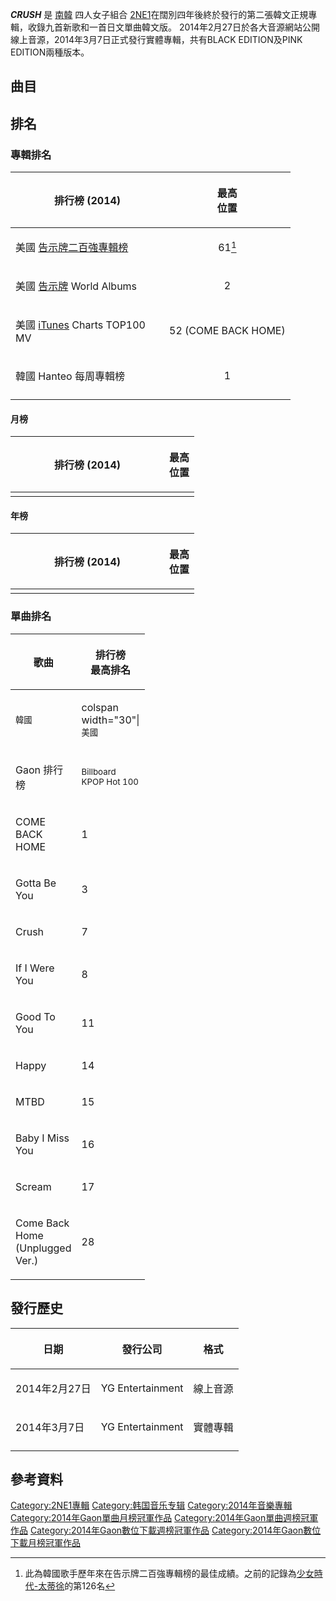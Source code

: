 
{{Infobox album
| Name        = CRUSH
| Type        = studio
| Artist      = [[2NE1|2NE1]]
| Released    = {{Start date|2014|3|7}}
| Recorded    = 2013-2014;YG Studio、[[首爾|首爾]]、[[南韓|南韓]]
| Genre       = [[韓國流行音樂|K-pop]]、[[嘻哈|嘻哈]]、[[Pop|Pop]]、[[R&B|R&B]]、[[舞曲|舞曲]]
| Length      = 43:50
| Label       = [[YG_Entertainment|YG Entertainment]]
| Producer    = Teddy、CL
| Last album  = ''[[2NE1_2nd_Mini_Album|2NE1 2nd Mini Album]]''<br />(2011)
| This album  = '''''CRUSH'''''<br />(2014)
| Next album  = 
| Misc        = 
}}

'''''CRUSH''''' 是 [[南韓|南韓]] 四人女子組合 [[2NE1|2NE1]]在闊別四年後終於發行的第二張韓文正規專輯，收錄九首新歌和一首日文單曲韓文版。 2014年2月27日於各大音源網站公開線上音源，2014年3月7日正式發行實體專輯，共有BLACK EDITION及PINK EDITION兩種版本。

==曲目==
{{Track listing
| collapsed       = no
| headline        =
| extra_column    =
| total_length    = 35:04
| all_writing     =
| all_lyrics      =
| all_music       =
| title1         = CRUSH
| lyrics1        = CL
| music1         = CL, Choice37,
| length1        = 3:14
| title2         = Come Back Home
| lyrics2        = Teddy
| music2         = Teddy, PK, DEE.P
| length2        = 3:50
| title3         = Gotta Be You
| note3          = "너 아님 안돼"
| lyrics3        = Teddy, Masta Wu
| music3         = Teddy, PK
| length3        = 3:51
| title4         = If I Were You
| note4          = "살아 봤으면 해"
| lyrics4        = CL
| music4         = CL, DEE.P
| length4        = 3:30
| title5         = Good To You
| note5          = "착한 여자"
| lyrics5        = Teddy, G-Dragon
| music5         = Teddy, Choice37
| length5        = 3:40
| title6        = 멘붕 (MTBD)
| note6          = CL solo
| lyrics6       = CL, Teddy
| music6         = Teddy
| length6        = 3:16
| title7         = Happy
| lyrics7        = Teddy
| music7         = Teddy
| length7        = 3:36
| title8          = Scream
| lyrics8       = CL
| music8         = Teddy, DEE.P
| length8        = 3:40
| title9         = Baby I Miss You
| lyrics9        = CL
| music9         = CL, Choice37, Peejay
| length9        = 3:13
| title10        = Come Back Home
| note10         = "Unplugged Ver."
| lyrics10       = Teddy
| music10        = Teddy, PK, DEE.P
| length10       = 3:14
}}

==排名==

===專輯排名===
{| class="wikitable sortable"
|-
! style="width:230px;"| 排行榜 (2014)
! 最高<br />位置
|-
|美國 [[告示牌二百強專輯榜|告示牌二百強專輯榜]]
| style="text-align:center;"|61<ref>{{en}}{{cite web|url=http://www.billboard.com/articles/columns/k-town/5923212/2ne1-sets-new-us-record-for-highest-charting-best-selling-k-pop|title=2NE1 Sets New U.S. Record for Highest-Charting, Best-Selling K-Pop Album With 'Crush'|publisher=Billboard|date=2014-03-05|accessdate=2014-03-13|archive-date=2014-03-09|archive-url=https://web.archive.org/web/20140309030819/http://www.billboard.com/articles/columns/k-town/5923212/2ne1-sets-new-us-record-for-highest-charting-best-selling-k-pop|dead-url=no}} 此為韓國歌手歷年來在告示牌二百強專輯榜的最佳成績。之前的記錄為[[少女時代-太蒂徐|少女時代-太蒂徐]]的第126名</ref>
|-
|美國 [[告示牌|告示牌]] World Albums
| style="text-align:center;"|2
|-
|美國 [[iTunes|iTunes]] Charts TOP100 MV
| style="text-align:center;"|52 (COME BACK HOME)
|-
|韓國 Hanteo 每周專輯榜
| style="text-align:center;"|1
|-
|}

====月榜====
{| class="wikitable sortable"
|-
! style="width:230px;"| 排行榜 (2014)
! 最高<br />位置
|-
|}

====年榜====
{| class="wikitable sortable"
|-
! style="width:230px;"| 排行榜 (2014)
! 最高<br />位置
|-
|}

===單曲排名===
{| class="wikitable sortable" style="text-align:center;"
! rowspan="3" | 歌曲
! colspan="10" | 排行榜<br>最高排名
|-
!colspan="1" width="30"|<small>韓國
!colspan width="30"|<small>美國
|- style="font-size:smaller;"
! Gaon 排行榜
!width="30"|<small>Billboard KPOP Hot 100</small>
|-
| align="left" | COME BACK HOME
| 1
| 2
|- 
| align="left" | Gotta Be You
| 3
| 4
|-
| align="left" | Crush
| 7
| 9
|-
| align="left" | If I Were You
| 8
| 7
|-
| align="left" | Good To You
| 11
| 11
|-
| align="left" | Happy
| 14
| 17
|-
| align="left" | MTBD
| 15
| 16
|-
| align="left" | Baby I Miss You
| 16
| 22
|-
| align="left" | Scream
| 17
| 18
|-
| align="left" | Come Back Home (Unplugged Ver.)
| 28
| 39
|}

==發行歷史==
{| class="wikitable"
|-
! 日期
! 發行公司
! 格式
|-
|2014年2月27日
|YG Entertainment
|線上音源
|-
|2014年3月7日
|YG Entertainment
|實體專輯
|-
|}

==參考資料==
{{reflist}}


{{2NE1}}
{{2NE1單曲}}
{{Gaon單曲週榜冠軍 (2014年)|2014年3月8日－3月15日，共2週}}
{{Gaon單曲月榜冠軍 (2010年代前期)|2014年3月}}

[[Category:2NE1專輯|Category:2NE1專輯]]
[[Category:韩国音乐专辑|Category:韩国音乐专辑]]
[[Category:2014年音樂專輯|Category:2014年音樂專輯]]
[[Category:2014年Gaon單曲月榜冠軍作品|Category:2014年Gaon單曲月榜冠軍作品]]
[[Category:2014年Gaon單曲週榜冠軍作品|Category:2014年Gaon單曲週榜冠軍作品]]
[[Category:2014年Gaon數位下載週榜冠軍作品|Category:2014年Gaon數位下載週榜冠軍作品]]
[[Category:2014年Gaon數位下載月榜冠軍作品|Category:2014年Gaon數位下載月榜冠軍作品]]